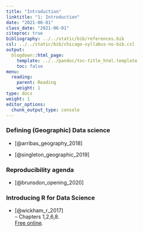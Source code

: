 ```yaml
---
title: "Introduction"
linktitle: "1: Introduction"
date: "2021-06-01"
class_date: "2021-06-01"
citeproc: true
bibliography: ../../static/bib/references.bib
csl: ../../static/bib/chicago-syllabus-no-bib.csl
output:
  blogdown::html_page:
    template: ../../pandoc/toc-title_html.template
    toc: false
menu:
  reading:
    parent: Reading
    weight: 1
type: docs
weight: 1
editor_options:
  chunk_output_type: console
---
```



### Defining (Geographic) Data science

- [@arribas_geography_2018]

- [@singleton_geographic_2019]

### Reproducibility agenda

- [@brunsdon_opening_2020]

### Introducing R for Data Science

- [@wickham_r_2017]\
-- Chapters 1,2,6,8.\
[Free online](https://r4ds.had.co.nz/).
